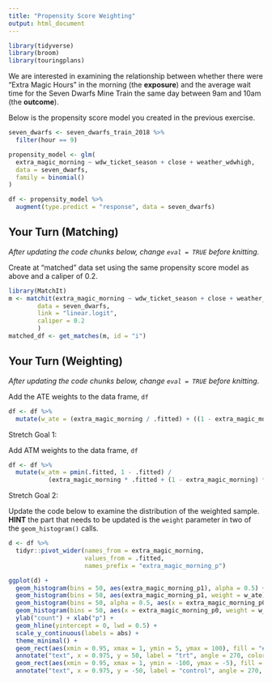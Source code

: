 ```yaml
---
title: "Propensity Score Weighting"
output: html_document
---
```




```r
library(tidyverse)
library(broom)
library(touringplans)
```

We are interested in examining the relationship between whether there were "Extra Magic Hours" in the morning (the **exposure**) and the average wait time for the Seven Dwarfs Mine Train the same day between 9am and 10am (the **outcome**).

Below is the propensity score model you created in the previous exercise.

```r
seven_dwarfs <- seven_dwarfs_train_2018 %>%
  filter(hour == 9)

propensity_model <- glm(
  extra_magic_morning ~ wdw_ticket_season + close + weather_wdwhigh,
  data = seven_dwarfs,
  family = binomial()
)

df <- propensity_model %>%
  augment(type.predict = "response", data = seven_dwarfs)
```

## Your Turn (Matching)

_After updating the code chunks below, change `eval = TRUE` before knitting._

Create at "matched" data set using the same propensity score model as above and a caliper of 0.2.

```r
library(MatchIt)
m <- matchit(extra_magic_morning ~ wdw_ticket_season + close + weather_wdwhigh,
        data = seven_dwarfs,
        link = "linear.logit",
        caliper = 0.2
        )
matched_df <- get_matches(m, id = "i")
```

## Your Turn (Weighting)

_After updating the code chunks below, change `eval = TRUE` before knitting._

Add the ATE weights to the data frame, `df`

```r
df <- df %>%
  mutate(w_ate = (extra_magic_morning / .fitted) + ((1 - extra_magic_morning) / (1 - .fitted)))
```


Stretch Goal 1: 

Add ATM weights to the data frame, `df`

```r
df <- df %>%
  mutate(w_atm = pmin(.fitted, 1 - .fitted) / 
           (extra_magic_morning * .fitted + (1 - extra_magic_morning) * (1 - .fitted)))
```

Stretch Goal 2: 

Update the code below to examine the distribution of the weighted sample. **HINT** the part that needs to be updated is the `weight` parameter in two of the `geom_histogram()` calls.

```r
d <- df %>%
  tidyr::pivot_wider(names_from = extra_magic_morning, 
                     values_from = .fitted, 
                     names_prefix = "extra_magic_morning_p")
```


```r
ggplot(d) +
  geom_histogram(bins = 50, aes(extra_magic_morning_p1), alpha = 0.5) + 
  geom_histogram(bins = 50, aes(extra_magic_morning_p1, weight = w_ate), fill = "green", alpha = 0.5) + 
  geom_histogram(bins = 50, alpha = 0.5, aes(x = extra_magic_morning_p0, y = -after_stat(count))) + 
  geom_histogram(bins = 50, aes(x = extra_magic_morning_p0, weight = w_ate, y = -after_stat(count)), fill = "blue", alpha = 0.5) + 
  ylab("count") + xlab("p") +
  geom_hline(yintercept = 0, lwd = 0.5) +
  scale_y_continuous(labels = abs) +
  theme_minimal() + 
  geom_rect(aes(xmin = 0.95, xmax = 1, ymin = 5, ymax = 100), fill = "#5DB854") + 
  annotate("text", x = 0.975, y = 50, label = "trt", angle = 270, color = "white") + 
  geom_rect(aes(xmin = 0.95, xmax = 1, ymin = -100, ymax = -5), fill = "#5154B8") + 
  annotate("text", x = 0.975, y = -50, label = "control", angle = 270, color = "white")
```
